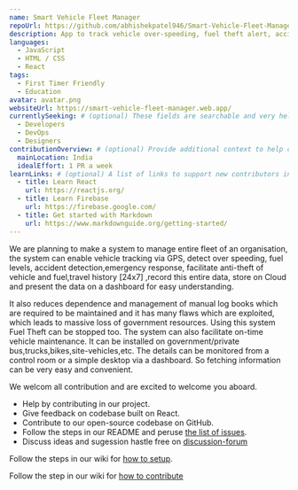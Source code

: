 ```yaml
---
name: Smart Vehicle Fleet Manager
repoUrl: https://github.com/abhishekpatel946/Smart-Vehicle-Fleet-Manager
description: App to track vehicle over-speeding, fuel theft alert, accident alert, speed log, fuel log, maintenance log, fuel refill log and displayed it on a dashboard in form of tables, charts, and graphs.
languages: 
  - JavaScript
  - HTML / CSS
  - React
tags: 
  - First Timer Friendly
  - Education
avatar: avatar.png
websiteUrl: https://smart-vehicle-fleet-manager.web.app/
currentlySeeking: # (optional) These fields are searchable and very helpful for contributors to match well with your project
  - Developers
  - DevOps
  - Designers
contributionOverview: # (optional) Provide additional context to help contributors match well with your project
  mainLocation: India
  idealEffort: 1 PR a week
learnLinks: # (optional) A list of links to support new contributors in learning about your project and tech stack and culture / community
  - title: Learn React
    url: https://reactjs.org/
  - title: Learn Firebase
    url: https://firebase.google.com/
  - title: Get started with Markdown
    url: https://www.markdownguide.org/getting-started/
---
```


<!-- Divide your content into sections using our handy shortcodes. Each section is optional -->

<Overview>

We are planning to make a system to manage entire fleet of an organisation, the system can enable vehicle tracking via GPS, detect over speeding, fuel levels, accident detection,emergency response, facilitate anti-theft of vehicle and fuel,travel history [24x7] ,record this entire data, store on Cloud and present the data on a dashboard for easy understanding.

It also reduces dependence and management of manual log books which are required to be maintained and it has many flaws which are exploited, which leads to massive loss of government resources. Using this system Fuel Theft can be stopped too. The system can also facilitate on-time vehicle maintenance. It can be installed on government/private bus,trucks,bikes,site-vehicles,etc. The details can be monitored from a control room or a simple desktop via a dashboard. So fetching information can be very easy and convenient.


</Overview>

<Contributing>

We welcom all contribution and are excited to welcome you aboard.

- Help by contributing in our project.
- Give feedback on codebase built on React.
- Contribute to our open-source codebase on GitHub.
- Follow the steps in our README and peruse [the list of issues](https://github.com/abhishekpatel946/Smart-Vehicle-Fleet-Manager/issues).
- Discuss ideas and sugession hastle free on [discussion-forum](https://github.com/abhishekpatel946/Smart-Vehicle-Fleet-Manager/discussions)

Follow the steps in our wiki for [how to setup](https://github.com/abhishekpatel946/Smart-Vehicle-Fleet-Manager/wiki/Installation).

Follow the step in our wiki for [how to contribute](https://github.com/abhishekpatel946/Smart-Vehicle-Fleet-Manager/wiki/Contribution)

</Contributing>
